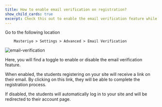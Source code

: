 ```yaml
---
title: How to enable email verification on registration?
show_child_cards: true
excerpt: Check this out to enable the email verification feature while registering.
---
```


Go to the following location

        Masteriyo > Settings > Advanced > Email Verification

![email-verification](https://github.com/Masteriyo/masteriyo-docs/assets/75772539/da417037-ec1e-4c03-8901-99e69599fd4d)

Here, you will find a toggle to enable or disable the email verification feature.

When enabled, the students registering on your site will receive a link on their email. By clicking on this link, they will be able to complete the registration process.

If disabled, the students will automatically log in to your site and will be redirected to their account page.
